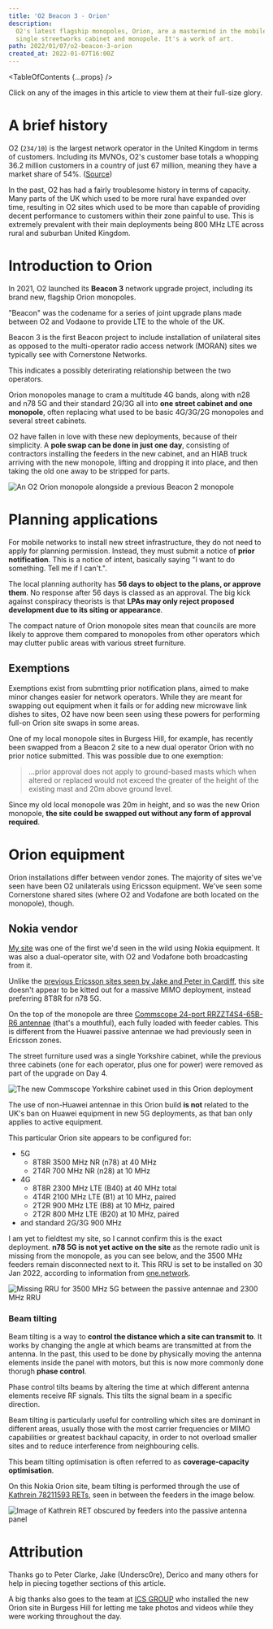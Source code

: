 ```yaml
---
title: 'O2 Beacon 3 - Orion'
description:
  O2's latest flagship monopoles, Orion, are a mastermind in the mobile networking world, cramming two 5G carriers and tonnes of 4G bands into a
  single streetworks cabinet and monopole. It's a work of art.
path: 2022/01/07/o2-beacon-3-orion
created_at: 2022-01-07T16:00Z
---
```



<TableOfContents {...props} />

<FactBox title="Note">

Click on any of the images in this article to view them at their full-size glory.

</FactBox>

# A brief history

O2 (<Tooltip text="MCC: 234, MNC: 10"><code>234/10</code></Tooltip>) is the largest network operator in the United Kingdom in terms of customers.
Including its <Tooltip text="Mobile virtual network operators">MVNOs</Tooltip>, O2's customer base totals a whopping 36.2 million customers in a
country of just 67 million, meaning they have a market share of 54%.
([Source](https://news.o2.co.uk/press-release/o2-continues-customer-growth-and-profitability-as-it-supports-uk-through-pandemic))

In the past, O2 has had a fairly troublesome history in terms of capacity. Many parts of the UK which used to be more rural have expanded over
time, resulting in O2 sites which used to be more than capable of providing decent performance to customers within their zone painful to use.
This is extremely prevalent with their main deployments being 800 MHz LTE across rural and suburban United Kingdom.

# Introduction to Orion

In 2021, O2 launched its **Beacon 3** network upgrade project, including its brand new, flagship Orion monopoles.

<FactBox>

"Beacon" was the codename for a series of joint upgrade plans made between O2 and Vodaone to provide LTE to the whole of the UK.

Beacon 3 is the first Beacon project to include installation of <Tooltip text="one network operator">unilateral</Tooltip> sites as opposed to the
multi-operator radio access network (MORAN) sites we typically see with Cornerstone Networks.

This indicates a possibly deterirating relationship between the two operators.

</FactBox>

Orion monopoles manage to cram a multitude 4G bands, along with n28 and n78 5G and their standard 2G/3G all into **one street cabinet and one
monopole**, often replacing what used to be basic 4G/3G/2G monopoles and several street cabinets.

O2 have fallen in love with these new deployments, because of their simplicity. A **pole swap can be done in just one day**, consisting of
contractors installing the feeders in the new cabinet, and an HIAB truck arriving with the new monopole, lifting and dropping it into place, and
then taking the old one away to be stripped for parts.

![An O2 Orion monopole alongside a previous Beacon 2 monopole](./orion_vs_old.jpg)

# Planning applications

For mobile networks to install new street infrastructure, they do not need to apply for planning permission. Instead, they must submit a notice
of **prior notification**. This is a notice of intent, basically saying "I want to do something. Tell me if I can't.".

The local planning authority has **56 days to object to the plans, or approve them**. No response after 56 days is classed as an approval. The
big kick against conspiracy theorists is that **LPAs may only reject proposed development due to its siting or appearance**.

The compact nature of Orion monopole sites mean that councils are more likely to approve them compared to monopoles from other operators which
may clutter public areas with various street furniture.

## Exemptions

Exemptions exist from submtting prior notification plans, aimed to make minor changes easier for network operators. While they are meant for
swapping out equipment when it fails or for adding new microwave link dishes to sites, O2 have now been seen using these powers for performing
full-on Orion site swaps in some areas.

One of my local monopole sites in Burgess Hill, for example, has recently been swapped from a Beacon 2 site to a new dual operator Orion with no
prior notice submitted. This was possible due to one exemption:

> ...prior approval does not apply to ground-based masts which when altered or replaced would not exceed the greater of the height of the
> existing mast and 20m above ground level.

Since my old local monopole was 20m in height, and so was the new Orion monopole, **the site could be swapped out without any form of approval
required**.

# Orion equipment

Orion installations differ between vendor zones. The majority of sites we've seen have been O2 <Tooltip text="only O2">unilaterals</Tooltip>
using Ericsson equipment. We've seen some Cornerstone shared sites (where O2 and Vodafone are both located on the monopole), though.

## Nokia vendor

[My site](https://www.google.com/maps/place/50%C2%B058'00.2%22N+0%C2%B008'13.7%22W/@50.9667335,-0.1376914,19z) was one of the first we'd seen in
the wild using Nokia equipment. It was also a dual-operator site, with O2 and Vodafone both broadcasting from it.

Unlike the [previous Ericsson sites seen by Jake and Peter in Cardiff](https://www.youtube.com/watch?v=ou_CGjbQ8uc), this site doesn't appear to
be kitted out for a massive MIMO deployment, instead preferring 8T8R for n78 5G.

On the top of the monopole are three
[Commscope 24-port RRZZT4S4-65B-R6 antennae](https://www.commscope.com/product-type/antennas/base-station-antennas-equipment/base-station-antennas/itemrrzzt4s4-65b-r6/)
(that's a mouthful), each fully loaded with feeder cables. This is different from the Huawei passive antennae we had previously seen in Ericsson
zones.

The street furniture used was a single Yorkshire cabinet, while the previous three cabinets (one for each operator, plus one for power) were
removed as part of the upgrade on Day 4.

![The new Commscope Yorkshire cabinet used in this Orion deployment](./commscope_cabinet.jpg)

<FactBox title="It's worth knowing...">

The use of non-Huawei antennae in this Orion build **is not** related to the UK's ban on Huawei equipment in new 5G deployments, as that ban only
applies to active equipment.

</FactBox>

This particular Orion site appears to be configured for:

- 5G
  - 8T8R 3500 MHz NR (n78) at 40 MHz
  - 2T4R 700 MHz NR (n28) at 10 MHz
- 4G
  - 8T8R 2300 MHz LTE (B40) at 40 MHz total
  - 4T4R 2100 MHz LTE (B1) at 10 MHz, paired
  - 2T2R 900 MHz LTE (B8) at 10 MHz, paired
  - 2T2R 800 MHz LTE (B20) at 10 MHz, paired
- and standard 2G/3G 900 MHz

I am yet to fieldtest my site, so I cannot confirm this is the exact deployment. **n78 5G is not yet active on the site** as the remote radio
unit is missing from the monopole, as you can see below, and the 3500 MHz feeders remain disconnected next to it. This RRU is set to be installed
on 30 Jan 2022, according to information from [one.network](https://one.network/).

![Missing RRU for 3500 MHz 5G between the passive antennae and 2300 MHz RRU](./missing-rru.png)

### Beam tilting

Beam tilting is a way to **control the distance which a site can transmit to**. It works by changing the angle at which beams are transmitted at
from the antenna. In the past, this used to be done by physically moving the antenna elements inside the panel with motors, but this is now more
commonly done thorugh **phase control**.

Phase control tilts beams by altering the time at which different antenna elements receive RF signals. This tilts the signal beam in a specific
direction.

<FactBox>

Beam tilting is particularly useful for controlling which sites are dominant in different areas, usually those with the most carrier frequencies
or MIMO capabilities or greatest backhaul capacity, in order to not overload smaller sites and to reduce interference from neighbouring cells.

This beam tilting optimisation is often referred to as **coverage-capacity optimisation**.

</FactBox>

On this Nokia Orion site, beam tilting is performed through the use of
[Kathrein 78211593 RETs](https://marketplace.shields-e.com/Product/Details/78211593), seen in between the feeders in the image below.

![Image of Kathrein RET obscured by feeders into the passive antenna panel](./kathrein-rets.jpg)

# Attribution

Thanks go to Peter Clarke, Jake (Undersc0re), Derico and many others for help in piecing together sections of this article.

A big thanks also goes to the team at [ICS GROUP](https://www.linkedin.com/company/intelligent-communications-solutions-limited/) who installed
the new Orion site in Burgess Hill for letting me take photos and videos while they were working throughout the day.

<!--
- Kathrein 78211593 https://marketplace.shields-e.com/Product/Details/78211593
  - RET - tilting the antenna
    - no longer motors -- phase control
    - altering the time antennas receive the signal changes the tilt
  - https://en.wikipedia.org/wiki/Beam_tilt
- feeder tag - CAL -> calibration port
  - for beams, esp high TRx levels
- n78 5G 8TRx
  - missing 5G RRUs
- Commscope antennas, rather than typical Huawei https://www.commscope.com/product-type/antennas/base-station-antennas-equipment/base-station-antennas/itemrrzzt4s4-65b-r6/
  - high port config
-->
